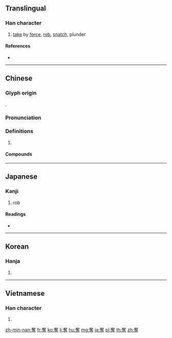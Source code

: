 {{character info/new}}
{{also|夺}}
==Translingual==

===Han character===
{{Han char|rn=37|rad=大|as=11|sn=14|four=40341|canj=KOGI|ids=⿱奞寸}}

# [[take]] by [[force]], [[rob]], [[snatch]], plunder

====References====
* {{Han ref|kx=0253.250|dkj=05994|dj=0515.210|hdz=10547.140|uh=596A|ud=22890|bh=B9DC|bd=47580}}

----

==Chinese==
{{zh-forms|s=夺}}

===Glyph origin===
{{Han etym}}
{{Han compound|奞|又|t1=bird|t2=hand|ls=ic}}.

===Pronunciation===
{{zh-pron
|m=duó
|c=dyut6
|h=pfs=tho̍t
|mn=toa̍h
|mc=y
|oc=y
|ma=y
|cat=
}}

===Definitions===
{{zh-hanzi}}

# {{rfdef|zh}}

====Compounds====
{{zh-der|不奪農時|你爭我奪|侵奪|傾奪|先聲奪人|光彩奪目|光輝奪目|削奪|剝奪|劫奪|喧賓奪主|天奪之魄|奪人|奪休|奪冠|奪取|奪名|奪命|奪嫡|奪席談經|奪彩|奪志|奪情|奪手|奪標|奪權|奪氣|奪目|奪眶而出|奪職|奪胎換骨|奪路|奪錦袍|奪門而出|奪魁|奪魂|奪魄|婦奪夫權|定奪|巧偷豪奪|巧取豪奪|巧奪天工|強奪|強詞奪理|志不可奪|惡紫奪朱|截奪|戴憑奪席|打奪|抄奪|掠奪|推奪|換骨奪胎|揣奪|搶奪|搶奪罪|撦鼓奪旗|攘奪|攙奪|攙行奪市|攫奪|斬將奪旗|暴取豪奪|替狗奪食|橫刀奪愛|殺生與奪|氣消膽奪|求名奪利|河川襲奪|漁奪|潛移陰奪|潛移默奪|燦爛奪目|爭分奪秒|爭名奪利|爭奪|爭權奪利|生奪硬搶|生死與奪|生殺予奪|生殺與奪|神分志奪|神搖意奪|篡奪|裁奪|褒貶與奪|褫奪|褫奪公權|襲奪|襲奪河|訛奪|詐取豪奪|豔麗奪目|豪奪|豪奪巧取|起奪|蹊田奪牛|輝煌奪目|迷魂奪魄|酌奪|銷魂奪魄|閉口奪氣|鮮豔奪目|鰲裡奪尊|鳩奪鵲巢}}

----

==Japanese==

===Kanji===
{{ja-kanji|grade=c|rs=大11}}

# rob

====Readings====
* {{ja-readings|on=[[だつ]] (datsu)|kun=[[うばう]] (ubau)}}

----

==Korean==

===Hanja===
{{ko-hanja|hangeul=탈|rv=tal|mr=t'al}}

# {{defn|lang=ko|sort=大11}}

----

==Vietnamese==

===Han character===
{{vi-hantu|[[đoạt]], [[sáo]], [[xạo]]|rs=大11}}

# {{defn|lang=vi|sort=大11}}

[[zh-min-nan:奪]]
[[fr:奪]]
[[ko:奪]]
[[li:奪]]
[[hu:奪]]
[[mg:奪]]
[[ja:奪]]
[[pl:奪]]
[[th:奪]]
[[zh:奪]]